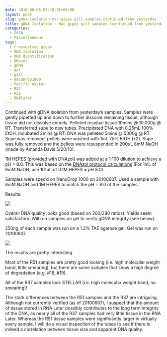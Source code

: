 ```yaml
---
date: 2010-06-06 05:10:35+00:00
layout: post
slug: gdna-isolation-mac-gigas-gill-samples-continued-from-yesterday
title: gDNA Isolation - Mac gigas gill samples (continued from yesterday)
categories:
  - 2010
  - Miscellaneous
tags:
  - Crassostrea gigas
  - DNA Isolation
  - DNA Quantification
  - DNazol
  - gDNA
  - gel
  - gill
  - NanoDrop1000
  - Pacific oyster
  - R37
  - R51
  - RNAlater
---
```


Continued with gDNA isolation from yesterday's samples. Samples were gently pipetted up and down to further dissolve remaining tissue, although tissue did not dissolve entirely. Pelleted residual tissue 10mins @ 10,000g @ RT. Transferred supe to new tubes. Precipitated DNA with 0.25mL 100% EtOH. Incubated 3mins @ RT. DNA was pelleted 5mins @ 5000g @ RT. Supe was removed, pellets were washed with 1mL 75% EtOH (x2). Supe was fully removed and the pellets were resuspended in 200uL 8mM NaOH (made by Amanda Davis 5/20/10).

1M HEPES (provided with DNAzol) was added at a 1:100 dilution to achieve a pH = 8.0. This was based on the [DNAzol protocol calculations](https://www.mrcgene.com/dnazol.htm) (For 1mL of 8mM NaOH, use 101uL of 0.1M HEPES = pH 8.0).

Samples were spec'd on NanoDrop 1000 on 20100607. Used a sample with 8mM NaOH and 1M HEPES to match the pH = 8.0 of the samples.

Results:

![](https://eagle.fish.washington.edu/Arabidopsis/20100607%20gDNA-01.JPG)

Overall DNA quality looks good (based on 260/280 ratios). Yields seem satisfactory. Will run samples on gel to verify gDNA integrity (see below).

250ng of each sample was run on a 1.2% TAE agarose gel. Gel was run on 20100607.

![](https://eagle.fish.washington.edu/Arabidopsis/20100607.jpg)

The results are pretty interesting.

Most of the R51 samples are pretty good looking (i.e. high molecular weight band, little smearing), but there are some samples that show a high degree of degradation (e.g. #18, #19).

All of the R37 samples look STELLAR (i.e. high molecular weight band, no smearing)!

The stark differences between the R51 samples and the R37 are intriguing. Although not currently verified (as of 20100607), I suspect that the amount of tissue stored in RNA Later possibly contributes to the long term integrity of the DNA, as nearly all of the R37 samples had very little tissue in the RNA Later. Whereas the R51 tissue samples were significantly larger in virtually every sample. I will do a visual inspection of the tubes to see if there is indeed a correlation between tissue size and apparent DNA quality.
